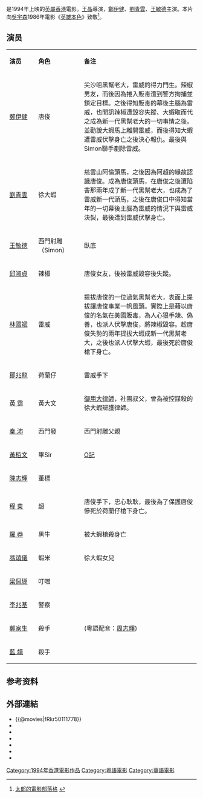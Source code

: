 {{电影信息框
| name = 新英雄本色
| original_name  = ''{{lang|en|Return to a Better Tomorrow}}''
| image = 
| director = [[王晶|王 晶]]
| producer = 王晶
| writer   = 王晶
| starring  = [[鄭伊健|鄭伊健]] <br> [[劉青雲|劉青雲]] <br> [[王敏德|王敏德]]
| music  = [[溫浩傑|溫浩傑]]<br> [[李漢金|李漢金]]
| cinematography  = [[鄭兆強|鄭兆強]]
| editing  = [[馬高|馬 高]]
| distributor  = [[嘉禾(香港)有限公司|嘉禾(香港)有限公司]]
| released   = {{BHKG}}：{{start date|1994|7|14}}
| runtime  = 104分鐘
| country  = {{英屬香港電影}}
| language = [[粤语|粤语]]
| budget   = 
| gross   = 8,177,647
}}

{{engname|《新英雄本色》|'''Return to a Better Tomorrow'''}}是1994年上映的[[英屬香港|英屬香港]]電影。[[王晶|王晶]]導演，[[鄭伊健|鄭伊健]]、[[劉青雲|劉青雲]]、[[王敏德|王敏德]]主演。本片向[[吳宇森|吳宇森]]1986年電影《[[英雄本色_(1986年電影)|英雄本色]]》致敬<ref>[http://reader.roodo.com/homejack23_movie/archives/7139191.html 太郎的電影部落格] {{Wayback|url=http://reader.roodo.com/homejack23_movie/archives/7139191.html|date=20160602130813}} </ref>。

== 演员 ==
{|class="wikitable " width="60%"
|- style="background:cornflowerblue; color:white" align=center
|style="width:10%"|'''演员'''||style="width:10%"|'''角色'''||style="width:40%"|'''备注'''
|-
| [[鄭伊健|鄭伊健]] || 唐俊 || 尖沙咀黑幫老大，雷威的得力門生。辣椒男友，而後因為捲入販毒遭到警方拘捕並鎖定目標。之後得知販毒的幕後主腦為雷威，也聞訊辣椒遭毀容失蹤、大蝦取而代之成為新一代黑幫老大的一切事情之後。並勸說大蝦馬上離開雷威，而後得知大蝦遭雷威伏擊身亡之後決心報仇。最後與Simon聯手剷除雷威。
|-
| [[劉青雲|劉青雲]] || 徐大蝦 || 慈雲山阿倫頭馬，之後因為阿超的緣故認識唐俊。成為唐俊頭馬，在唐俊之後遭陷害那兩年成了新一代黑幫老大，也成為了雷威新一代頭馬，之後在唐俊口中得知當年的一切幕後主腦為雷威的情況下與雷威決裂，最後遭到雷威伏擊身亡。
|-
| [[王敏德|王敏德]] || 西門射雕（Simon） || 臥底
|-
| [[邱淑貞|邱淑貞]] || 辣椒 || 唐俊女友，後被雷威毀容後失蹤。
|-
| [[林國斌|林國斌]] || 雷威 || 提拔唐俊的一位過氣黑幫老大，表面上提拔讓唐俊事業一帆風頭。實際上是藉以唐俊的名氣在美國販毒，為人心狠手辣、偽善，也派人伏擊唐俊，將辣椒毀容。趁唐俊失勢的兩年提拔大蝦成新一代黑幫老大，之後也派人伏擊大蝦，最後死於唐俊槍下身亡。
|-
| [[鄒兆龍|鄒兆龍]] || 荷蘭仔 || 雷威手下
|-
| [[黃霑|黃 霑]] || 黃大文 || [[御用大律師|御用大律師]]，社團叔父，曾為被控謀殺的徐大蝦辯護律師。
|-
| [[秦沛|秦 沛]] || 西門發 || 西門射雕父親
|-
| [[黃栢文|黃栢文]] || 畢Sir || [[有組織罪案及三合會調查科|O記]]
|-
| [[陳志輝_(演員)|陳志輝]]|| 董標 ||  
|-
| [[程東|程 東]] || 超 || 唐俊手下，忠心耿耿，最後為了保護唐俊慘死於荷蘭仔槍下身亡。
|-
| [[羅莽|羅 莽]] || 黑牛 || 被大蝦槍殺身亡
|-
| [[馮頌儀|馮頌儀]]|| 蝦米 || 徐大蝦女兒
|-
| [[梁佩瑚|梁佩瑚]] || 叮噹 ||  
|-
| [[李兆基_(演員)|李兆基]] || 警察 ||  
|-
| [[鄭家生|鄭家生]] || 殺手 || (粵語配音：[[周志輝|周志輝]])
|-
| [[藍靖|藍 靖]] || 殺手 ||
|}

==参考资料==
{{Reflist}}

== 外部連結 ==
*{{@movies|fRkr50111778}}
*{{Hkmdb title|7866}}
*{{Mtime|12293}}
*{{Douban}}
*{{Amg movie|161624}}
*{{Rotten-tomatoes|return_to_a_better_tomorrow}}
*{{Imdb title|0111778}}

{{劉青雲}}
{{王晶}}

[[Category:1994年香港電影作品|Category:1994年香港電影作品]]
[[Category:粵語電影|Category:粵語電影]]
[[Category:華語電影|Category:華語電影]]